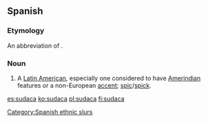 ==Spanish==

===Etymology===
An abbreviation of {{m|es|sudamericano|'''suda'''meri'''ca'''no|South America}}.

===Noun===
{{es-noun|mf}}

# {{lb|es|Spain|offensive|derogatory|vulgar|slang}} A [[Latin American]], especially one considered to have [[Amerindian]] features or a non-European [[accent]]; [[spic]]/[[spick]].

[[Category:Spanish ethnic slurs]]

[[es:sudaca]]
[[ko:sudaca]]
[[pl:sudaca]]
[[fi:sudaca]]